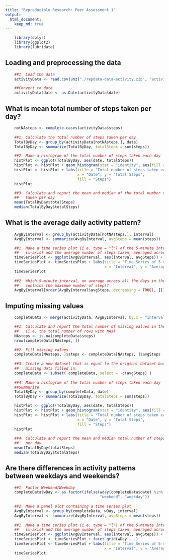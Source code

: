 ```yaml
---
title: "Reproducible Research: Peer Assessment 1"
output: 
  html_document:
    keep_md: true
---
```


```r
    library(dplyr)
    library(ggplot2)
    library(lubridate)
```


## Loading and preprocessing the data
```r
    ##1. Load the data
    activityData <- read.csv(unz("./repdata-data-activity.zip", "activity.csv"))

    ##Convert to date
    activityData$date <- as.Date(activityData$date)
```

## What is mean total number of steps taken per day?
```r
    notNAsteps <- complete.cases(activityData$steps)
    
    ##1. Calculate the total number of steps taken per day
    TotalByDay <- group_by(activityData[notNAsteps,], date)
    TotalByDay <- summarize(TotalByDay, totalSteps = sum(steps))

    ##2. Make a histogram of the total number of steps taken each day
    histPlot <- ggplot(TotalByDay, aes(date, totalSteps))
    histPlot <- histPlot + geom_histogram(stat = "identity", aes(fill = totalSteps))
    histPlot <- histPlot + labs(title = "Total number of steps taken each day",
                                x = "Date", y = "Total Steps",
                                fill = "Steps")
    histPlot

    ##3. Calculate and report the mean and median of the total number of steps 
    ##   taken per day
    mean(TotalByDay$totalSteps)
    median(TotalByDay$totalSteps)
```

## What is the average daily activity pattern?
```r
    AvgByInterval <- group_by(activityData[notNAsteps,], interval)
    AvgByInterval <- summarize(AvgByInterval, avgSteps = mean(steps))

    ##1. Make a time series plot (i.e. type = "l") of the 5-minute interval 
    ##   (x-axis) and the average number of steps taken, averaged across all days (y-axis)
    timeSeriesPlot <- ggplot(AvgByInterval, aes(interval, avgSteps)) + geom_line()
    timeSeriesPlot <- timeSeriesPlot + labs(title = "Time Series of 5-min Interval",
                                            x = "Interval", y = "Average Steps")
    timeSeriesPlot
    
    ##2. Which 5-minute interval, on average across all the days in the dataset, 
    ##   contains the maximum number of steps?
    AvgByInterval[order(AvgByInterval$avgSteps, decreasing = TRUE), ][1,]
```

## Imputing missing values
```r
    completeData <- merge(activityData, AvgByInterval, by.x = "interval", by.y="interval", all=TRUE)

    ##1. Calculate and report the total number of missing values in the dataset 
    ##   (i.e. the total number of rows with NAs)
    NAsteps <- is.na(completeData$steps)
    nrow(completeData[NAsteps, ])

    ##2. Fill missing values
    completeData[NAsteps, ]$steps <- completeData[NAsteps, ]$avgSteps
    
    ##3. Create a new dataset that is equal to the original dataset but with the 
    ##   missing data filled in.
    completeData <- subset( completeData, select = -c(avgSteps) )
    
    ##4. Make a histogram of the total number of steps taken each day
    ##Summarize
    TotalByDay <- group_by(completeData, date)
    TotalByDay <- summarize(TotalByDay, totalSteps = sum(steps))

    histPlot <- ggplot(TotalByDay, aes(date, totalSteps))
    histPlot <- histPlot + geom_histogram(stat = "identity", aes(fill = totalSteps))
    histPlot <- histPlot + labs(title = "Total number of steps taken each day",
                                x = "Date", y = "Total Steps",
                                fill = "Steps")
    histPlot
    
    ##4. Calculate and report the mean and median total number of steps taken 
    ##   per day
    mean(TotalByDay$totalSteps)
    median(TotalByDay$totalSteps)
```

## Are there differences in activity patterns between weekdays and weekends?
```r
    ##1. Factor Weekend/Weekday
    completeData$wDay <- as.factor(ifelse(wday(completeData$date) %in% c(1, 7), 
                                          "weekend", "weekday"))
    
    ##2. Make a panel plot containing a time series plot
    AvgByInterval <- group_by(completeData, wDay, interval)
    AvgByInterval <- summarize(AvgByInterval, avgSteps = mean(steps))
    
    ##1. Make a time series plot (i.e. type = "l") of the 5-minute interval 
    ##   (x-axis) and the average number of steps taken, averaged across all days (y-axis)
    timeSeriesPlot <- ggplot(AvgByInterval, aes(interval, avgSteps)) + geom_line()
    timeSeriesPlot <- timeSeriesPlot + facet_grid(wDay ~ .)
    timeSeriesPlot <- timeSeriesPlot + labs(title = "Time Series of 5-min Interval by weekday/weekend",
                                            x = "Interval", y = "Average Steps")
    timeSeriesPlot
```
